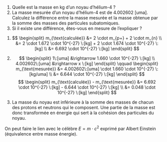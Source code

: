 ::: {.Exercise data-latex=""}

1. Quelle est la masse en kg d'un noyau d'hélium-4 ?  
\vspace{\stretch{1}}
2. La masse mesurée d'un noyau d'hélium-4 est de 4.002602 [uma]. Calculez la différence entre la masse mesurée et la masse obtenue par la somme des masses des particules subatomiques.
\vspace{\stretch{1}}
3. Si il existe une différence, êtes-vous en mesure de l'expliquer ?
\vspace{\stretch{1}}

:::

::: {.Answer data-latex=""}

1. $$
\begin{split}
	m_{\text{calculée}} &= 2 \cdot m_{p+} + 2 \cdot m_{n} \\
	&= 2 \cdot 1.672 \cdot 10^{-27} \:[kg] + 2 \cdot 1.674 \cdot 10^{-27} \:[kg] \\
	&= 6.692 \cdot 10^{-27} \:[kg]
\end{split}
$$
2. $$	
\begin{split}
	1\:[uma] &\rightarrow 1.660 \cdot 10^{-27} \:[kg] \\
	4.002602\:[uma] &\rightarrow x \:[kg]
\end{split}
\qquad
\begin{split}
	m_{\text{mesurée}} &= 4.002602\:[uma] \cdot 1.660 \cdot 10^{-27} \:[kg/uma] \\
		&= 6.644 \cdot 10^{-27} \:[kg]
\end{split}
$$
$$
\begin{split}
	m_{\text{calculée}} - m_{\text{mesurée}} &= 6.692 \cdot 10^{-27} \:[kg] - 6.644 \cdot 10^{-27} \:[kg] \\
	&= 0.048 \cdot 10^{-27} \:[kg]
\end{split}
$$

3. La masse du noyau est inférieure à la somme des masses de chacun des protons et neutrons qui le composent. Une partie de la masse est donc transformée en énergie qui sert à la cohésion des particules du noyau.

On peut faire le lien avec le célèbre $E=m \cdot c^{2}$ exprimé par Albert Einstein (équivalence entre masse énergie).

:::
